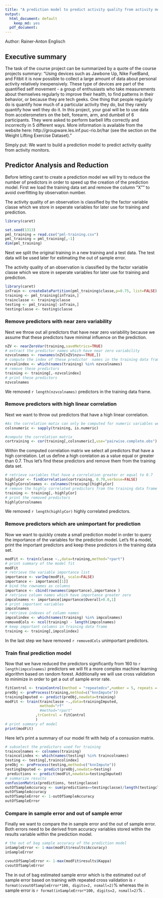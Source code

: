 ```yaml
---
title: "A prediction model to predict activity quality from activity monitors."
output:
  html_document: default
    keep_md: yes
  pdf_document: 
---
```

Author: Rainer-Anton Englisch

## Executive summary
The task of the course project can be summarized by a quote of the course projects summary:
"Using devices such as Jawbone Up, Nike FuelBand, and Fitbit it is now possible to collect a large amount of data about personal activity relatively inexpensively. These type of devices are part of the quantified self movement - a group of enthusiasts who take measurements about themselves regularly to improve their health, to find patterns in their behavior, or because they are tech geeks. One thing that people regularly do is quantify how much of a particular activity they do, but they rarely quantify how well they do it. In this project, your goal will be to use data from accelerometers on the belt, forearm, arm, and dumbell of 6 participants. They were asked to perform barbell lifts correctly and incorrectly in 5 different ways. More information is available from the website here: http://groupware.les.inf.puc-rio.br/har (see the section on the Weight Lifting Exercise Dataset)."

Simply put: We want to build a prediction model to predict activity quality from activity monitors. 

## Predictor Analysis and Reduction 
Before letting caret to create a prediction model we will try to reduce the number of predictors in order to speed up the creation of the prediction model. First we load the training data set and remove the column "X"" to avoid overfitting by observation number.

The activity quality of an observation is classified by the factor variable classe which we store in seperate variables for later use for training and prediction.

```r
library(caret)
```

```r
set.seed(1313)
pml_training = read.csv("pml-training.csv")
pml_training = pml_training[,-1]
dim(pml_training)
```


Next we split the original training in a new training and a test data. The test data will be used later for estimating the out of sample error.

The activity quality of an observation is classified by the factor variable classe which we store in seperate variables for later use for training and prediction.

```r
library(caret)
inTrain <- createDataPartition(pml_training$classe,p=0.75, list=FALSE)
training <- pml_training[inTrain,]
trainclasse <- training$classe
testing <- pml_training[-inTrain,]
testingclasse <- testing$classe
```

### Remove predictors with near zero variability
Next we throw out all predictors that have near zero variability because we assume
that these predictors have minimal influence on the prediction.

```r
nZV <- nearZeroVar(training,saveMetrics=TRUE)
# extract the predictor names which have near zero variability
nzvcolnames <- rownames(nZV[nZV$nzv==TRUE,])
# compute the index of these predictor  names in the training data frame
nzvcolindex <- which(names(training) %in% nzvcolnames)
# remove these predictors
training <- training[,-nzvcolindex]
# print these predictors
nzvcolnames
```
We removed `r length(nzvcolnames)` predictors in the training data frame.

### Remove predictors with high linear correlation

Next we want to throw out predictors that have a high linear correlation.

```r
#As the correlation matix can only be computed for numeric variables we need to identify numeric variables
colsnumeric <- sapply(training, is.numeric)

#compute the correlation matrix
cortraining <- cor(training[,colsnumeric],use="pairwise.complete.obs")
```

Within the computed correlation matrix we select all predictors that have a high correlation. Let us define a high corelation as a value equal or greater than 0.7. Thus let's find these predictors and remove them from the training data set.
```r
# retrieve variables that have a correlation greater or equal to 0.7
highlyCor <- findCorrelation(cortraining, 0.70,verbose=FALSE)
highlyCorcolnames <- colnames(training)[highlyCor]
# remove the highly correlated predictors from the training data frame
training <- training[,-highlyCor]
# print the removed predictors
highlyCorcolnames
```
We removed `r length(highlyCor)` highly correlated predictors.

### Remove predictors which are unimportant for prediction

Now we want to quickly create  a small prediction model in order to
query the importance of the variables for the prediction model.
Let's fit a model, print the important predictors and keep these predictors in the training data set.
```r
modFit <- train(classe ~.,data=training,method="rpart")
# print summary of the model fit
modFit
# retrieve the variable importance list
importance <- varImp(modFit, scale=FALSE)
importance <- importance[[1]]
# bind the rownames as columns 
importance <- cbind(rownames(importance),importance )
# retrieve column names which have importance greater zero
impcolnames <- importance[importance$Overall>0.0,1]
# print important variables
impcolnames
# retrieve indexes of column names
impcolindex <- which(names(training) %in% impcolnames)
removedCols <- ncol(training) - length(impcolnames)
# keep important columns in training data frame
training <- training[,impcolindex]
```

In the last step we have removed `r removedCols` unimportant predictors.

### Train final prediction model
Now that we have reduced the predictors significantly from 160 to `r length(impcolnames)` predictors we will fit a more complex machine learning algorithm based on random forest. Additionally we will use cross validation to minimize in order to get a out of sample error rate.

```r
fitControl <- trainControl(method = "repeatedcv",number = 5, repeats = 3)
preObj <- preProcess(training,method=c("knnImpute"))
trainingImputed <- predict(preObj,newdata=training)
modFit <- train(trainclasse ~.,data=trainingImputed,
                method="rf"
                #method="rpart"
              ,trControl = fitControl
              )
# print summary of model
print(modFit)
```

Here let's print a summary of our model fit with help of a consusion matrix.

```r
# subselect the predictors used for training
traincolnames <- colnames(training)
traincolindex <- which(names(testing) %in% traincolnames)
testing <- testing[,traincolindex]
preObj <- preProcess(testing,method=c("knnImpute"))
testingImputed <- predict(preObj,newdata=testing)
 predictions <- predict(modFit,newdata=testingImputed)
# summarize results
confusionMatrix(predictions, testingclasse)
outOfSampleAccuracy <- sum(predictions==testingclasse)/length(testingclasse)
outOfSampleAccuracy
outOfSampleError <- 1-outOfSampleAccuracy
outOfSampleError
```

### Compare in sample error and out of sample error
Finally we want to compare the in sample error and the out of sample error.  Both errors need to be derived from accuracy variables  stored within the results variable within the prediction model.

```r
# the out of bag sample accuracy of the prediction model
inSampleError <- 1-max(modFit$results$Accuracy)
inSampleError

cvoutOfSampleError <- 1-max(modFit$results$Kappa)
cvoutOfSampleError
```
The in out of bag estimated sample error which is the estimated out of sample error based on training with repeated cross validation is `r format(cvoutOfSampleError*100, digits=2, nsmall=2)`% whereas the in sample error is `r format(inSampleError*100, digits=2, nsmall=2)`% .

